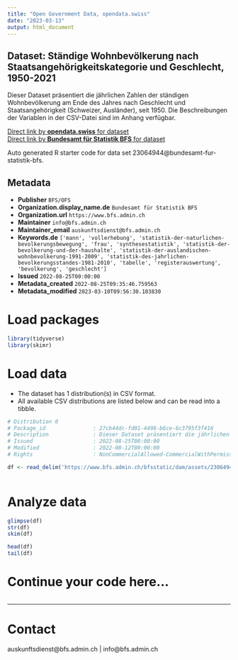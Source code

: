 ```yaml
---
title: "Open Government Data, opendata.swiss"
date: "2023-03-13"
output: html_document
---
```


## Dataset: Ständige Wohnbevölkerung nach Staatsangehörigkeitskategorie und Geschlecht, 1950-2021

Dieser Dataset präsentiert die jährlichen Zahlen der ständigen Wohnbevölkerung am Ende des Jahres nach Geschlecht und Staatsangehörigkeit (Schweizer, Ausländer), seit 1950. Die Beschreibungen der Variablen in der CSV-Datei sind im Anhang verfügbar.

[Direct link by **opendata.swiss** for dataset](https://opendata.swiss/de/dataset/standige-wohnbevolkerung-nach-staatsangehorigkeitskategorie-und-geschlecht-1950-2021)<br>
[Direct link by **Bundesamt für Statistik BFS** for dataset](https://www.bfs.admin.ch/asset/de/ts-x-01.01.01)

Auto generated R starter code for data set 23064944@bundesamt-fur-statistik-bfs.

## Metadata

- **Publisher** `BFS/OFS`
- **Organization.display_name.de** `Bundesamt für Statistik BFS`
- **Organization.url** `https://www.bfs.admin.ch`
- **Maintainer** `info@bfs.admin.ch`
- **Maintainer_email** `auskunftsdienst@bfs.admin.ch`
- **Keywords.de** `['mann', 'vollerhebung', 'statistik-der-naturlichen-bevolkerungsbewegung', 'frau', 'synthesestatistik', 'statistik-der-bevolkerung-und-der-haushalte', 'statistik-der-auslandischen-wohnbevolkerung-1991-2009', 'statistik-des-jahrlichen-bevolkerungsstandes-1981-2010', 'tabelle', 'registerauswertung', 'bevolkerung', 'geschlecht']`
- **Issued** `2022-08-25T00:00:00`
- **Metadata_created** `2022-08-25T09:35:46.759563`
- **Metadata_modified** `2023-03-10T09:56:30.103830`


# Load packages

```r

library(tidyverse)
library(skimr)

```

# Load data

-   The dataset has 1 distribution(s) in CSV format.
-   All available CSV distributions are listed below and can be read into a tibble.

```r

# Distribution 0
# Package_id               : 27cb44dc-fd01-4498-b6ce-6c3795f3f416
# Description              : Dieser Dataset präsentiert die jährlichen Zahlen der ständigen Wohnbevölkerung am Ende des Jahres nach Geschlecht und Staatsangehörigkeit (Schweizer, Ausländer), seit 1950. Die Beschreibungen der Variablen in der CSV-Datei sind im Anhang verfügbar.
# Issued                   : 2022-08-25T00:00:00
# Modified                 : 2022-08-12T00:00:00
# Rights                   : NonCommercialAllowed-CommercialWithPermission-ReferenceRequired

df <- read_delim('https://www.bfs.admin.ch/bfsstatic/dam/assets/23064947/master')



```

# Analyze data

```r

glimpse(df)
str(df)
skim(df)

head(df)
tail(df)

```

# Continue your code here...

```r

```

------------------------------------------------------------------------

# Contact

auskunftsdienst@bfs.admin.ch | info@bfs.admin.ch
